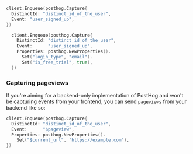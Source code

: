 
<Intro />

```go
client.Enqueue(posthog.Capture{
  DistinctId: "distinct_id_of_the_user",
  Event: "user_signed_up",
})
```

<NamingTip />

<SettingProperties />

```go
  client.Enqueue(posthog.Capture{
    DistinctId: "distinct_id_of_the_user",
    Event:      "user_signed_up",
    Properties: posthog.NewProperties().
      Set("login_type", "email").
      Set("is_free_trial", true),
  })
```

### Capturing pageviews

If you're aiming for a backend-only implementation of PostHog and won't be capturing events from your frontend, you can send `pageviews` from your backend like so:

```go
client.Enqueue(posthog.Capture{
  DistinctId: "distinct_id_of_the_user",
  Event:      "$pageview",
  Properties: posthog.NewProperties().
    Set("$current_url", "https://example.com"),
})
```